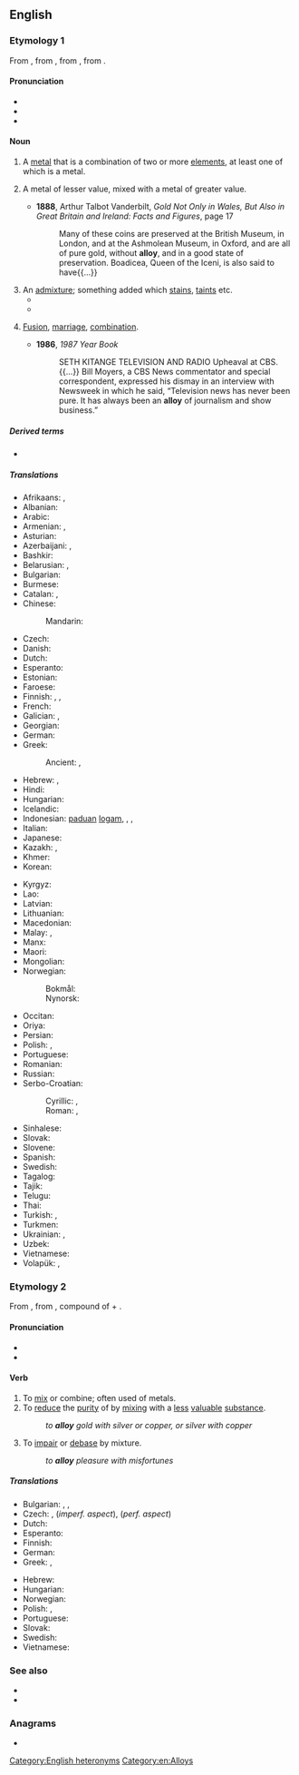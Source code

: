 ==English==

===Etymology 1===
From {{der|en|xno|alai}}, from {{der|en|fro|aloi}}, from {{m|fro|aloiier}}, from {{der|fro|la|alligō}}.

====Pronunciation====
* {{IPA|en|/ˈæ.lɔɪ/|/əˈlɔɪ/}}
* {{audio|en|en-us-alloy.ogg|Audio (US)}}
* {{rhymes|en|ɔɪ|s=2}}

====Noun====
{{en-noun|~}}

# A [[metal]] that is a combination of two or more [[element]]s, at least one of which is a metal.
# {{lb|en|archaic}} A metal of lesser value, mixed with a metal of greater value.
#: {{ux|en|gold without '''alloy'''}}
#* '''1888''', Arthur Talbot Vanderbilt, ''Gold Not Only in Wales, But Also in Great Britain and Ireland: Facts and Figures'', page 17
#*: Many of these coins are preserved at the British Museum, in London, and at the  Ashmolean Museum, in Oxford, and are all of pure gold, without '''alloy''', and in a  good state of preservation. Boadicea, Queen of the Iceni, is also said to have{{...}}
# An [[admixture]]; something added which [[stain]]s, [[taint]]s etc.
#* {{RQ:Florio Montaigne Essayes|chapter=20|book=II|passage=''Metrodorus'' said that in sadnesse there is some '''aloy''' of pleasure.}}
#* {{quote-book
|en
|year=1815
|author={{w|Jane Austen}}
|title={{w|Emma}}
|volume=III
|section=chapter 18
|passage=The sole grievance and '''alloy''' thus removed in the prospect of Harriet’s welfare, she was really in danger of becoming too happy for security.}}
# {{lb|en|figurative}} [[fusion|Fusion]], [[marriage]], [[combination]].
#* '''1986''', ''1987 Year Book''
#*: SETH KITANGE TELEVISION AND RADIO Upheaval at  CBS. {{...}} Bill Moyers, a CBS News commentator and special correspondent,  expressed his dismay in an interview with Newsweek in which he said, “Television news has never been pure. It has always been an '''alloy''' of journalism  and show business.”

=====Derived terms=====
* {{l|en|superalloy}}

=====Translations=====
{{trans-top|metal combined of more elements}}
* Afrikaans: {{t|af|alliasie}}, {{t|af|allooi}}
* Albanian: {{t+|sq|aliazh|m}}
* Arabic: {{t|ar|أُشَابَة|f}}
* Armenian: {{t+|hy|համաձուլվածք}}, {{t|hy|համահալվածք}}
* Asturian: {{t|ast|aleación|f}}
* Azerbaijani: {{t|az|xəlitə}}, {{t+|az|ərinti}}
* Bashkir: {{t|ba|иретмә|sc=Cyrl}}
* Belarusian: {{t|be|сплаў|m}}, {{t|be|сто́пак|m}}
* Bulgarian: {{t|bg|сплав}}
* Burmese: {{t+|my|သတ္တုစပ်}}
* Catalan: {{t+|ca|aliatge|m}}, {{t+|ca|lliga|f}}
* Chinese:
*: Mandarin: {{t+|cmn|合金|tr=héjīn}}
* Czech: {{t+|cs|slitina|f}}
* Danish: {{t+|da|legering|c}}
* Dutch: {{t+|nl|legering|f}}
* Esperanto: {{t|eo|alojo}}
* Estonian: {{t|et|sulam}}
* Faroese: {{t|fo|málmbland}}
* Finnish: {{t+|fi|metalliseos}}, {{t+|fi|lejeerinki}}, {{t|fi|seosmetalli}}
* French: {{t+|fr|alliage|m}}
* Galician: {{t+|gl|aliaxe|m}}, {{t|gl|liga|f}}
* Georgian: {{t|ka|სინჯი}}
* German: {{t+|de|Legierung|f}}
* Greek: {{t+|el|κράμα|n|sc=Grek}}
*: Ancient: {{t|grc|χύμευσις|f}}, {{t|grc|κρᾶμα|n}}
* Hebrew: {{t+|he|סגסוגת|f}}, {{t+|he|סגסגת|f|tr=sagsoget|alt=סגסוגת \ סַגְסֹגֶת}}
* Hindi: {{t|hi|मिश्रातु}}
* Hungarian: {{t+|hu|ötvözet}}
* Icelandic: {{t|is|málmblanda|f}}
* Indonesian: [[padu|paduan]] [[logam]], {{t+|id|aloi}}, {{t+|id|aliase}}, {{t+|id|lakur}}
* Italian: {{t+|it|lega|f}}
* Japanese: {{t+|ja|合金|tr=ごうきん, gōkin}}
* Kazakh: {{t|kk|қорытпа}}, {{t|kk|құйма}}
* Khmer: {{t|km|សំលោហៈ}}
* Korean: {{t+|ko|합금}}
{{trans-mid}}
* Kyrgyz: {{t|ky|эритме}}
* Lao: {{t+|lo|ໂລຫະປະສົມ}}
* Latvian: {{t|lv|sakausējums|m}}
* Lithuanian: {{t|lt|lydinys|m}}
* Macedonian: {{t|mk|легура|f}}
* Malay: {{t|ms|pancalogam}}, {{t|ms|aloi}}
* Manx: {{t|gv|co-veain|f}}
* Maori: {{t|mi|koranu}}
* Mongolian: {{t+|mn|хайлш}}
* Norwegian:
*: Bokmål: {{t|nb|legering|m|f}}
*: Nynorsk: {{t|nn|legering|f}}
* Occitan: {{t+|oc|aliatge|m}}
* Oriya: {{t|or|ମିଶ୍ରଧାତୁ|sc=Orya}}
* Persian: {{t+|fa|آلیاژ|tr=âlyâž|sc=fa-Arab}}
* Polish: {{t+|pl|stop|m}}, {{t+|pl|aliaż|m}} {{qualifier|archaic}}
* Portuguese: {{t+|pt|liga|f}}
* Romanian: {{t+|ro|aliaj|n}}
* Russian: {{t+|ru|сплав|m}}
* Serbo-Croatian:
*: Cyrillic: {{t|sh|слитина|f}}, {{t|sh|легура|f}}
*: Roman: {{t+|sh|slitina|f}}, {{t+|sh|legura|f}}
* Sinhalese: {{t+|si|මිශ්‍ර ලෝහ}}
* Slovak: {{t+|sk|zliatina|f}}
* Slovene: {{t+|sl|zlitina|f}}
* Spanish: {{t+|es|aleación|f}}
* Swedish: {{t+|sv|legering|c}}
* Tagalog: {{t|tl|balahak}}
* Tajik: {{t|tg|хӯла}}
* Telugu: {{t|te|మిశ్రమలోహం}}
* Thai: {{t+|th|โลหะเจือ}}
* Turkish: {{t+|tr|alaşım}}, {{t+|tr|halita}}
* Turkmen: {{t|tk|ergin}}
* Ukrainian: {{t|uk|сплав|m}}, {{t|uk|стоп|m}}
* Uzbek: {{t+|uz|qotishma}}
* Vietnamese: {{t+|vi|hợp kim}}
* Volapük: {{t+|vo|laliad}}, {{qualifier|obsolete}} {{t|vo|metalamig}}
{{trans-bottom}}

===Etymology 2===
From {{der|en|fro|aloiier||assemble, join}}, from {{der|en|la|alligare||bind to, tie to}}, compound of {{m|la|ad||to}} + {{m|la|ligare||to bind}}.

====Pronunciation====
* {{IPA|en|/əˈlɔɪ/|/ˈæ.lɔɪ/}}
* {{rhymes|en|ɔɪ|s=2}}

====Verb====
{{en-verb}}

# To [[mix]] or combine; often used of metals.
# To [[reduce]] the [[purity]] of by [[mixing]] with a [[less]] [[valuable]] [[substance]].
#: ''to '''alloy''' gold with silver or copper, or silver with copper''
# {{lb|en|figurative}} To [[impair]] or [[debase]] by mixture.
#: ''to '''alloy''' pleasure with misfortunes''

=====Translations=====
{{trans-top|mix or combine}}
* Bulgarian: {{t|bg|сплавям}}, {{t+|bg|смесвам}}, {{t|bg|легирам}}
* Czech: {{t|cs|legovat}}, {{t|cs|slévat}} (''imperf. aspect''), {{t+|cs|slít}} (''perf. aspect'')
* Dutch: {{t+|nl|legeren}}
* Esperanto: {{t|eo|aloji}}
* Finnish: {{t+|fi|seostaa}}
* German: {{t+|de|legieren}}
* Greek: {{t|el|κραματοποιώ|sc=Grek}}, {{t+|el|νοθεύω|sc=Grek}}
{{trans-mid}}
* Hebrew: {{t|he|נתך|m|tr=nétekh}}
* Hungarian: {{t+|hu|ötvöz}}
* Norwegian: {{t|nb|legere}}
* Polish: {{t|pl|stapiać|impf}}, {{t+|pl|stopić|pf}}
* Portuguese: {{t+|pt|ligar}}
* Slovak: {{t|sk|zliať}}
* Swedish: {{t+|sv|legera}}
* Vietnamese: {{t+|vi|hợp kim}}
{{trans-bottom}}

===See also===
* {{pedialite}}
* {{Wikisource1911Enc Citation|Alloys}}

===Anagrams===
* {{anagrams|en|a=alloy|Loyal|Yolla|loyal|yallo}}

[[Category:English heteronyms]]
[[Category:en:Alloys]]